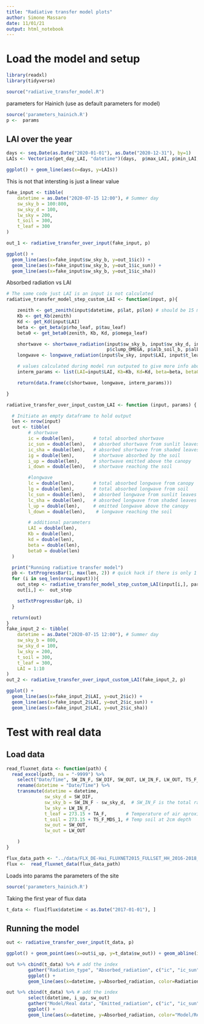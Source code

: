 ```yaml
---
title: "Radiative transfer model plots"
author: Simone Massaro
date: 11/01/21
output: html_notebook
---
```

# Load the model and setup

```r
library(readxl)
library(tidyverse)
```
```r
source("radiative_transfer_model.R")
```

parameters for Hainich (use as default parameters for model)
```r
source('parameters_hainich.R')
p <-  params
```

## LAI over the year

```r
days <- seq.Date(as.Date("2020-01-01"), as.Date("2020-12-31"), by=1)
LAIs <- Vectorize(get_day_LAI, "datetime")(days,  p$max_LAI, p$min_LAI, p$leaf_out, p$leaf_full, p$leaf_fall, p$leaf_fall_complete)

ggplot() + geom_line(aes(x=days, y=LAIs))
```
This is not that intersting is just a linear value
```r
fake_input <- tibble(
    datetime = as.Date("2020-07-15 12:00"), # Summer day
    sw_sky_b = 100:800,
    sw_sky_d = 100,
    lw_sky = 200,
    t_soil = 300,
    t_leaf = 300
)

out_1 <- radiative_transfer_over_input(fake_input, p)

ggplot() +
  geom_line(aes(x=fake_input$sw_sky_b, y=out_1$ic)) +
  geom_line(aes(x=fake_input$sw_sky_b, y=out_1$ic_sun)) +
  geom_line(aes(x=fake_input$sw_sky_b, y=out_1$ic_sha))
```

Absorbed radiation vs LAI
```r
# The same code just LAI is an input is not calculated
radiative_transfer_model_step_custom_LAI <- function(input, p){

    zenith <- get_zenith(input$datetime, p$lat, p$lon) # should be 15 mins earlier because is a better average value of the half an hour interval
    Kb <- get_Kb(zenith)
    Kd <- get_Kd(input$LAI)
    beta <- get_beta(p$rho_leaf, p$tau_leaf)
    beta0 <- get_beta0(zenith, Kb, Kd, p$omega_leaf)

    shortwave <- shortwave_radiation(input$sw_sky_b, input$sw_sky_d, input$LAI, Kd, Kd, beta, beta0 , p$omega_leaf,
                                     p$clump_OMEGA, p$alb_soil_b, p$alb_soil_d)
    longwave <- longwave_radiation(input$lw_sky, input$LAI, input$t_leaf, input$t_soil, Kb, Kd, p$em_leaf, p$em_soil)

    # values calculated during model run outputed to give more info about the model
    interm_params <- list(LAI=input$LAI, Kb=Kb, Kd=Kd, beta=beta, beta0 = beta0)

    return(data.frame(c(shortwave, longwave, interm_params)))

}

radiative_transfer_over_input_custom_LAI <- function (input, params) {

  # Initiate an empty dataframe to hold output
  len <- nrow(input)
  out <- tibble(
        # shortwave
        ic = double(len),       # total absorbed shortwave
        ic_sun = double(len),   # absorbed shortwave from sunlit leaves
        ic_sha = double(len),   # absorbed shortwave from shaded leaves
        ig = double(len),       # shortwave absorbed by the soil
        i_up = double(len),     # shortwave emitted above the canopy
        i_down = double(len),   # shortwave reaching the soil

        #longwave
        lc = double(len),       # total absorbed longwave from canopy
        lg = double(len),       # total absorbed longwave from soil
        lc_sun = double(len),   # absorbed longwave from sunlit leaves
        lc_sha = double(len),   # absorbed longwave from shaded leaves
        l_up = double(len),     # emitted longwave above the canopy
        l_down = double(len),    # longwave reaching the soil

        # additional parameters
        LAI = double(len),
        Kb = double(len),
        kd = double(len),
        beta = double(len),
        beta0 = double(len)
  )

  print("Running radiative transfer model")
  pb <- txtProgressBar(1, max(len, 2)) # quick hack if there is only 1 line in input
  for (i in seq_len(nrow(input))){
    out_step <- radiative_transfer_model_step_custom_LAI(input[i,], params)
    out[i,] <-  out_step

    setTxtProgressBar(pb, i)
  }

  return(out)
}
fake_input_2 <- tibble(
    datetime = as.Date("2020-07-15 12:00"), # Summer day
    sw_sky_b = 800,
    sw_sky_d = 100,
    lw_sky = 200,
    t_soil = 300,
    t_leaf = 300,
    LAI = 1:10
)
out_2 <- radiative_transfer_over_input_custom_LAI(fake_input_2, p)
```
```r
ggplot() +
  geom_line(aes(x=fake_input_2$LAI, y=out_2$ic)) +
  geom_line(aes(x=fake_input_2$LAI, y=out_2$ic_sun)) +
  geom_line(aes(x=fake_input_2$LAI, y=out_2$ic_sha))
```

# Test with real data

## Load data

```r
read_fluxnet_data <- function(path) {
  read_excel(path, na = "-9999") %>%
    select("Date/Time", SW_IN_F, SW_DIF, SW_OUT, LW_IN_F, LW_OUT, TS_F_MDS_1, TA_F) %>% # Columns interesting for radiative model
    rename(datetime = "Date/Time") %>%
    transmute(datetime = datetime,
              sw_sky_d = SW_DIF,
              sw_sky_b = SW_IN_F - sw_sky_d,  # SW_IN_F is the total radiation direct + diffuse
              lw_sky = LW_IN_F,
              t_leaf = 273.15 + TA_F,       # Temperature of air aproximation for leaf T for now
              t_soil = 273.15 + TS_F_MDS_1, # Temp soil at 2cm depth
              sw_out = SW_OUT,
              lw_out = LW_OUT

    )
}
```
```r
flux_data_path <- "../data/FLX_DE-Hai_FLUXNET2015_FULLSET_HH_2016-2018_beta-3_for_class.xlsx"
flux <-  read_fluxnet_data(flux_data_path)
```
Loads into params the parameters of the site
```r
source('parameters_hainich.R')
```

Taking the first year of flux data
```r
t_data <- flux[flux$datetime < as.Date("2017-01-01"), ]
```

## Running the model
```r
out <- radiative_transfer_over_input(t_data, p)
```

```r
ggplot() + geom_point(aes(x=out$i_up, y=t_data$sw_out)) + geom_abline(intercept = 0, slope = 1, color="red")
```
```r
out %>% cbind(t_data) %>% # add the index
        gather("Radiation_type", "Absorbed_radiation", c("ic", "ic_sun", "ic_sha")) %>%
        ggplot() +
        geom_line(aes(x=datetime, y=Absorbed_radiation, color=Radiation_type))
```
```r
out %>% cbind(t_data) %>% # add the index
        select(datetime, i_up, sw_out)
        gather("Model/Real data", "Emitted_radiation", c("ic", "ic_sun", "ic_sha")) %>%
        ggplot() +
        geom_line(aes(x=datetime, y=Absorbed_radiation, color="Model/Real data"))
```
